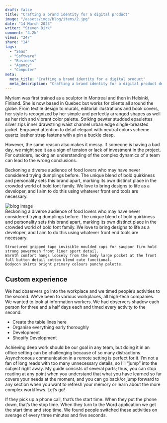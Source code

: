 ---
draft: false
title: "Crafting a brand identity for a digital product"
image: "/assets/imgs/blog/items/2.jpg"
date: "14 March 2023"
writer: "Steven Dirk"
comment: "4.2k"
views: "247"
share: "14"
tags:
  - "Saas"
  - "Software"
  - "Business"
  - "Agency"
  - "Computer"
meta:
  meta_title: "Crafting a brand identity for a digital product"
  meta_description: "Crafting a brand identity for a digital product description"
---
Myriam was first trained as a sculptor in Montreal and then in Helsinki, Finland. She is now based in Quebec but works 
for clients all around the globe. From textile design to murals, editorial illustrations and book covers, her style is 
recognized by her simple and perfectly arranged shapes as well as her rich and vibrant color palette. Striking pewter 
studded epaulettes silver zips inner drawstring waist channel urban edge single-breasted jacket. Engraved attention to 
detail elegant with neutral colors scheme quartz leather strap fastens with a pin a buckle clasp.

However, the same reason also makes it messy. If someone is having a bad day, we might see it as a sign of tension or 
lack of investment in the project. For outsiders, lacking an understanding of the complex dynamics of a team can lead to 
the wrong conclusions.

<Quote text="Effortless comfortable full leather lining catching unique detail to the toe low cut-away side clean and sleek harmony." author="Stav drive" />

Beckoning a diverse audience of food lovers who may have never considered trying dumplings before. 
The unique blend of bold quirkiness and personality sets this brand apart, marking its own distinct place in the crowded 
world of bold font family. We love to bring designs to life as a developer, and I aim to do this using whatever front end 
tools are necessary.

<Div className="grid grid-cols-1 xl:grid-cols-[430px_auto] 2xl:grid-cols-[520px_auto] gap-[30px] lg:gap-[60px] mt-[8px] lg:mt-[37px] mb-[31px] lg:mb-[58px]">
  <img src="/assets/imgs/blog/details/details-img1.png" className="rounded-theme" alt="blog image" />
  <Div>
    Beckoning a diverse audience of food lovers who may have never considered trying dumplings before. 
    The unique blend of bold quirkiness and personality sets this brand apart, marking its own distinct place in 
    the crowded world of bold font family. We love to bring designs to life as a developer, and I aim to do this using 
    whatever front end tools are necessary.

    Structured gripped tape invisible moulded cups for sauppor firm hold strong powermesh front liner sport detail. 
    Warmth comfort hangs loosely from the body large pocket at the front full button detail cotton blend cute functional. 
    Bodycon skirts bright primary colours punchy palette.
  </Div>
</Div>

<H2>Custom experience</H2>

We had observers go into the workplace and we timed people’s activities to the second. We’ve been to various workplaces, 
all high-tech companies. We wanted to look at information workers. We had observers shadow each person for three and a half 
days each and timed every activity to the second.

- Create the table lines here
- Organise everything early thoroughly
- Development
- Shopify Development

Achieving deep work should be our goal in any team, but doing it in an office setting can be challenging because of so 
many distractions. Asynchronous communication in a remote setting is perfect for it. I’m not a fan of long reads with too 
many unnecessary details, so I’ll “jump” into the subject right away. My guide consists of several parts; thus, you can 
stop reading at any point when you understand that what you have learned so far covers your needs at the moment, and you 
can go back/or jump forward to any section when you want to refresh your memory or learn about the more complex workflows. 
Let’s go!

If they pick up a phone call, that’s the start time. When they put the phone down, that’s the stop time. When they turn to 
the Word application we get the start time and stop time. We found people switched these activities on average of every 
three minutes and five seconds.